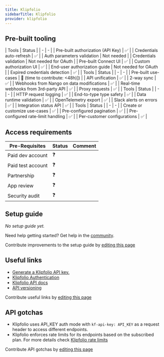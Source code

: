 ```yaml
---
title: Klipfolio
sidebarTitle: Klipfolio
provider: klipfolio
---
```




<Overview />

## Pre-built tooling

<AccordionGroup>
<Accordion title="✅ Authorization">
| Tools | Status |
| - | - |
| Pre-built authorization (API Key) | ✅ |
| Credentials auto-refresh | ✅ |
| Auth parameters validation | Not needed |
| Credentials validation | Not needed for OAuth |
| Pre-built Connect UI | ✅ |
| Custom authorization UI | ✅ |
| End-user authorization guide | Not needed for OAuth |
| Expired credentials detection | ✅ |
</Accordion>
<Accordion title="✅ Read & write data">
| Tools | Status |
| - | - |
| Pre-built use-cases | 🚫 (time to contribute: &lt;48h)]) |
| API unification | ✅ |
| 2-way sync | ✅ |
| Webhooks from Nango on data modifications | ✅ |
| Real-time webhooks from 3rd-party API | ✅ |
| Proxy requests | ✅ |
</Accordion>
<Accordion title="✅ Observability & data quality">
| Tools | Status |
| - | - |
| HTTP request logging | ✅ |
| End-to-type type safety | ✅ |
| Data runtime validation | ✅ |
| OpenTelemetry export | ✅ |
| Slack alerts on errors | ✅ |
| Integration status API | ✅ |
</Accordion>
<Accordion title="✅ Customization">
| Tools | Status |
| - | - |
| Create or customize use-cases | ✅ |
| Pre-configured pagination | ✅ |
| Pre-configured rate-limit handling | ✅ |
| Per-customer configurations | ✅ |
</Accordion>
</AccordionGroup>

<PreBuiltUseCases />

## Access requirements
| Pre-Requisites | Status | Comment|
| - | - | - |
| Paid dev account | ❓ |  |
| Paid test account | ❓ |  |
| Partnership | ❓ | |
| App review | ❓ |  |
| Security audit | ❓ | |


## Setup guide

_No setup guide yet._

<Tip>Need help getting started? Get help in the [community](https://nango.dev/slack).</Tip>

<Note>Contribute improvements to the setup guide by [editing this page](https://github.com/nangohq/nango/tree/master/docs-v2/integrations/all/klipfolio.mdx)</Note>


## Useful links

-   [Generate a Klipfolio API key.](https://support.klipfolio.com/hc/en-us/articles/215548478-Generate-a-Klipfolio-API-Key)
-   [Klipfolio Authentication](https://apidocs.klipfolio.com/reference/getting-started#authentication)
-   [Klipfolio API docs](https://apidocs.klipfolio.com/reference/)
-   [API versioning](https://apidocs.klipfolio.com/reference/getting-started#versioning)

<Note>Contribute useful links by [editing this page](https://github.com/nangohq/nango/tree/master/docs-v2/integrations/all/klipfolio.mdx)</Note>

## API gotchas

- Klipfolio uses API_KEY auth mode with `kf-api-key: API_KEY` as a request header to access different endpoints.
- Klipfolio enforces rate limits for its endpoints based on the subscribed plan. For more details check [Klipfolio rate limits](https://apidocs.klipfolio.com/reference/getting-started#rate-limiting)

<Note>Contribute API gotchas by [editing this page](https://github.com/nangohq/nango/tree/master/docs-v2/integrations/all/klipfolio.mdx)</Note>